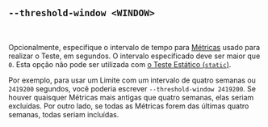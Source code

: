## `--threshold-window <WINDOW>`

<br />

Opcionalmente, especifique o intervalo de tempo para [Métricas][metric] usado para realizar o Teste, em segundos.
O intervalo especificado deve ser maior que `0`.
Esta opção não pode ser utilizada com [o Teste Estático (`static`)][static].

Por exemplo, para usar um Limite com um intervalo de quatro semanas ou `2419200` segundos,
você poderia escrever `--threshold-window 2419200`.
Se houver quaisquer Métricas mais antigas que quatro semanas, elas seriam excluídas.
Por outro lado, se todas as Métricas forem das últimas quatro semanas, todas seriam incluídas.

[metric]: /pt/docs/explanation/benchmarking/#metric

[threshold min sample size option]: #--threshold-min-sample-size-sample-size
[static]: #static
